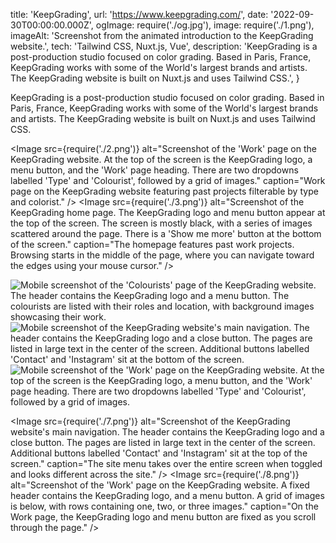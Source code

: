   title: 'KeepGrading',
  url: 'https://www.keepgrading.com/',
  date: '2022-09-30T00:00:00.000Z',
  ogImage: require('./og.jpg'),
  image: require('./1.png'),
  imageAlt: 'Screenshot from the animated introduction to the KeepGrading website.',
  tech: 'Tailwind CSS, Nuxt.js, Vue',
  description: 'KeepGrading is a post-production studio focused on color grading. Based in Paris, France, KeepGrading works with some of the World\'s largest brands and artists. The KeepGrading website is built on Nuxt.js and uses Tailwind CSS.',
}

<Intro title="Post-production for Justin Bieber and Louis Vuitton.">

KeepGrading is a post-production studio focused on color grading. Based in Paris, France, KeepGrading works with some of the World's largest brands and artists. The KeepGrading website is built on Nuxt.js and uses Tailwind CSS.

</Intro>

<Image src={require('./2.png')} alt="Screenshot of the 'Work' page on the KeepGrading website. At the top of the screen is the KeepGrading logo, a menu button, and the 'Work' page heading. There are two dropdowns labelled 'Type' and 'Colourist', followed by a grid of images." caption="Work page on the KeepGrading website featuring past projects filterable by type and colorist." />
<Image src={require('./3.png')} alt="Screenshot of the KeepGrading home page. The KeepGrading logo and menu button appear at the top of the screen. The screen is mostly black, with a series of images scattered around the page. There is a 'Show me more' button at the bottom of the screen." caption="The homepage features past work projects. Browsing starts in the middle of the page, where you can navigate toward the edges using your mouse cursor." />

<Mobile caption="The KeepGrading website experience on mobile devices.">
  <Image src={require('./4.png')} alt="Mobile screenshot of the 'Colourists' page of the KeepGrading website. The header contains the KeepGrading logo and a menu button. The colourists are listed with their roles and location, with background images showcasing their work." />
  <Image src={require('./5.png')} alt="Mobile screenshot of the KeepGrading website's main navigation. The header contains the KeepGrading logo and a close button. The pages are listed in large text in the center of the screen. Additional buttons labelled 'Contact' and 'Instagram' sit at the bottom of the screen." />
  <Image src={require('./6.png')} alt="Mobile screenshot of the 'Work' page on the KeepGrading website. At the top of the screen is the KeepGrading logo, a menu button, and the 'Work' page heading. There are two dropdowns labelled 'Type' and 'Colourist', followed by a grid of images." />
</Mobile>

<Image src={require('./7.png')} alt="Screenshot of the KeepGrading website's main navigation. The header contains the KeepGrading logo and a close button. The pages are listed in large text in the center of the screen. Additional buttons labelled 'Contact' and 'Instagram' sit at the top of the screen." caption="The site menu takes over the entire screen when toggled and looks different across the site." />
<Image src={require('./8.png')} alt="Screenshot of the 'Work' page on the KeepGrading website. A fixed header contains the KeepGrading logo, and a menu button. A grid of images is below, with rows containing one, two, or three images." caption="On the Work page, the KeepGrading logo and menu button are fixed as you scroll through the page." />
